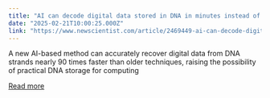 ```yaml
---
title: "AI can decode digital data stored in DNA in minutes instead of days"
date: "2025-02-21T10:00:25.000Z"
link: "https://www.newscientist.com/article/2469449-ai-can-decode-digital-data-stored-in-dna-in-minutes-instead-of-days/?utm_campaign=RSS%7CNSNS&utm_source=NSNS&utm_medium=RSS&utm_content=technology"
---
```


A new AI-based method can accurately recover digital data from DNA strands nearly 90 times faster than older techniques, raising the possibility of practical DNA storage for computing

[Read more](https://www.newscientist.com/article/2469449-ai-can-decode-digital-data-stored-in-dna-in-minutes-instead-of-days/?utm_campaign=RSS%7CNSNS&utm_source=NSNS&utm_medium=RSS&utm_content=technology)

